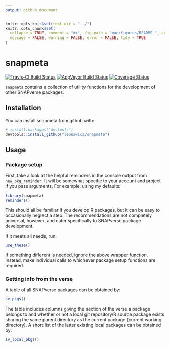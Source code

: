 ```yaml
---
output: github_document
---
```


<!-- README.md is generated from README.Rmd. Please edit that file -->

```r
knitr::opts_knit$set(root.dir = "../")
knitr::opts_chunk$set(
  collapse = TRUE, comment = "#>", fig.path = "man/figures/README-", eval = TRUE,
  message = FALSE, warning = FALSE, error = FALSE, tidy = TRUE
)
```

# snapmeta

[![Travis-CI Build Status](https://travis-ci.org/leonawicz/snapmeta.svg?branch=master)](https://travis-ci.org/leonawicz/snapmeta)
[![AppVeyor Build Status](https://ci.appveyor.com/api/projects/status/github/leonawicz/snapmeta?branch=master&svg=true)](https://ci.appveyor.com/project/leonawicz/snapmeta)
[![Coverage Status](https://img.shields.io/codecov/c/github/leonawicz/snapmeta/master.svg)](https://codecov.io/github/leonawicz/snapmeta?branch=master)

`snapmeta` contains a collection of utility functions for the development of other SNAPverse packages.

## Installation

You can install snapmeta from github with:

```r
# install.packages("devtools")
devtools::install_github("leonawicz/snapmeta")
```

## Usage

### Package setup

First, take a look at the helpful reminders in the console output from `new_pkg_reminder`.
It will be somewhat specific to your account and project if you pass arguments.
For example, using my defaults:

```r
library(snapmeta)
reminders()
```

This should all be familiar if you develop R packages, but it can be easy to occasionally neglect a step.
The recommendations are not completely universal, however, and cater specifically to SNAPverse package development.

If it meets all needs, run:

```r
use_these()
```

If something different is needed, ignore the above wrapper function.
Instead, make individual calls to whichever package setup functions are required.

### Getting info from the verse

A table of all SNAPverse packages can be obtained by:

```r
sv_pkgs()
```

The table includes columns giving the section of the verse a package belongs to and whether or not a local git repository/R source package
exists sharing the same parent directory as the current package (current working directory).
A short list of the latter existing local packages can be obtained by:

```r
sv_local_pkgs()
```
